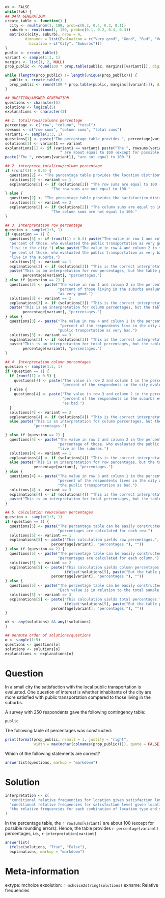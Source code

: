 ```{r data generation, echo = FALSE, results = "hide"}
ok <- FALSE
while(!ok) {
## DATA GENERATION
create_table <- function() {
  city <- rmultinom(1, 100, prob=c(0.2, 0.4, 0.3, 0.1))
  suburb <- rmultinom(1, 150, prob=c(0.1, 0.2, 0.4, 0.3))
  matrix(c(city, suburb), nrow = 4,
         dimnames = list(Evaluation = c("Very good", "Good", "Bad", "Very bad"),
           Location = c("City", "Suburbs")))
}
public <- create_table()
variant <- sample(1:3, 1)
margins <- list(1, 2, NULL)
prop_public <- round(100 * prop.table(public, margins[[variant]]), digits = 1) 

while (length(prop_public) != length(unique(prop_public))) {
  public <- create_table()
  prop_public <- round(100 * prop.table(public, margins[[variant]]), digits = 1) 
}

## QUESTION/ANSWER GENERATION
questions <- character(5)
solutions <- logical(5)
explanations <- character(5)

## 1. total/rows/columns percentage
percentage <- c("row", "column", "total")
rowsums <- c("row sums", "column sums", "total sums")
variant1 <- sample(1:3, 1)
questions[1] <- paste("The percentage table provides ", percentage[variant1], "percentages.")
solutions[1] <- variant1 == variant
explanations[1] <- if (variant1 == variant) paste("The ", rowsums[variant1], 
                         " are about equal to 100 (except for possible rounding errors).") else 
paste("The ", rowsums[variant1], "are not equal to 100.")

## 2. interprete total/row/column percentage
if (runif(1) > 0.5) {
  questions[2] <- "The percentage table provides the location distribution for each level of satisfaction."
  solutions[2] <- variant == 1
  explanations[2] <- if (solutions[2]) "The row sums are equal to 100 (except for possible rounding errors)." else 
                     "The row sums are not equal to 100."
} else {
  questions[2] <- "The percentage table provides the satisfaction distribution for each location type."
  solutions[2] <- variant == 2
  explanations[2] <- if (solutions[2]) "The column sums are equal to 100 (except for possible rounding errors)." else 
                     "The column sums are not equal to 100."
}

## 3. Interpretation row percentage
question <- sample(1:3, 1)
if (question == 1) {
  questions[3] <- if (runif(1) > 0.5) paste("The value in row 1 and column 1 in the percentage table indicates:", prop_public[1,1], 
  "percent of those, who evaluated the public transportation as very good,",
  "live in the city.") else paste("The value in row 4 and column 2 in the percentage table indicates:", prop_public[4,2], 
  "percent of those, who evaluated the public transportation as very bad,",
  "live in the suburbs.")
  solutions[3] <- variant == 1
  explanations[3] <- if (solutions[3]) "This is the correct interpretation for row percentages." else 
  paste("This is an interpretation for row percentages, but the table provides ", 
        percentage[variant], "percentages.")
} else if (question == 2) {
  questions[3] <- paste("The value in row 1 and column 2 in the percentage table indicates:", prop_public[1,2], 
                        "percent of those living in the suburbs evaluated the public transportation ",
                        "as very good.")
  solutions[3] <- variant == 2
  explanations[3] <- if (solutions[3]) "This is the correct interpretation for column percentages." else 
  paste("This is an interpretation for column percentages, but the table provides ",  
        percentage[variant], "percentages.")
} else {
  questions[3] <- paste("The value in row 4 and column 1 in the percentage table indicates:", prop_public[4,1], 
                         "percent of the respondents live in the city and evaluated the ",
                        "public tranportation as very bad.")
  solutions[3] <- variant == 3
  explanations[3] <- if (solutions[3]) "This is the correct interpretation for total percentages." else 
  paste("This is an interpretation for total percentages, but the table provides ", 
        percentage[variant], "percentages.")
} 

## 4. Interpretation column percentages
question <- sample(1:3, 1)
if (question == 1) {
  if (runif(1) > 0.5) {
    questions[4] <- paste("The value in row 2 and column 1 in the percentage table indicates:", prop_public[2,1], 
                          "percent of the respondents in the city evaluated the public transportation as good.")
  } else {
    questions[4] <- paste("The value in row 3 and column 2 in the percentage table indicates:", prop_public[3,2], 
                          "percent of the respondents in the suburbs evaluated the public transportation ",
                          "as bad.")
  } 
  solutions[4] <- variant == 2
  explanations[4] <- if (solutions[4]) "This is the correct interpretation for column percentages." 
  else paste("This is an interpretation for column percentages, but the table provides ", percentage[variant], 
             "percentages.")

} else if (question == 2) {
  questions[4] <- paste("The value in row 2 and column 2 in the percentage table indicates:", prop_public[2,2], 
                        "percentage of those, who evaluated the public transportation as good",
                        "live in the suburbs.")
  solutions[4] <- variant == 1
  explanations[4] <- if (solutions[4]) "This is the correct interpretation for row percentages."
  else paste("This is an interpretation for row percentages, but the table provides ", 
             percentage[variant], "percentages.")
} else {
  questions[4] <- paste("The value in row 3 and column 1 in the percentage table indicates:", prop_public[3,1], 
                        "percent of the respondents lived in the city and evaluated",
                        "the public transportation as bad.")
  solutions[4] <- variant == 3
  explanations[4] <- if (solutions[4]) "This is the correct interpretation for total percentages." else 
  paste("This is an interpretation for total percentages, but the table provides ", percentage[variant], "percentages.")
} 

## 5. Calculation row/column percentages
question <- sample(1:3, 1)
if (question == 1) {
  questions[5] <- paste("The percentage table can be easily constructed from the original contingency table:",
                        "percentages are calculated for each row.")
  solutions[5] <- variant == 1
  explanations[5] <- paste("This calculation yields row percentages.", ifelse(!solutions[5], paste("But the table provides ", 
                     percentage[variant], "percentages."), ""))
} else if (question == 2) {
  questions[5] <- paste("The percentage table can be easily constructed from the original contingency table:",
                        "percentages are calculated for each column.")
  solutions[5] <- variant == 2
  explanations[5] <- paste("This calculation yields column percentages.", 
                           ifelse(!solutions[5], paste("But the table provides ", 
                     percentage[variant], "percentages."), ""))
} else {
  questions[5] <- paste("The percentage table can be easily constructed from the original contingency table:",
                        "Each value is in relation to the total sample size.")
  solutions[5] <- variant == 3
  explanations[5] <- paste("This calculation yields total percentages.", 
                           ifelse(!solutions[5], paste("But the table provides ", 
                     percentage[variant], "percentages."), ""))
} 

ok <- any(solutions) && any(!solutions)
}

## permute order of solutions/questions
o <- sample(1:5)
questions <- questions[o]
solutions <- solutions[o]
explanations <- explanations[o]
```

Question
========

In a small city the satisfaction with the local public
transportation is evaluated. One question of interest is whether
inhabitants of the city are more satisfied with public
transportation compared to those living in the suburbs.

A survey with 250 respondents gave the following contingency table:

```{r, echo = FALSE, comment = NA}
public
```

The following table of percentages was constructed:

```{r, echo = FALSE, comment = NA}
print(format(prop_public, nsmall = 1, justify = "right", 
             width = max(nchar(colnames(prop_public)))), quote = FALSE)
```

Which of the following statements are correct?

```{r questionlist, echo = FALSE, results = "asis"}
answerlist(questions, markup = "markdown")
```


Solution
========

```{r, echo = FALSE}
interpretation <- c(
  "conditional relative frequencies for location given satisfaction level.",
  "conditional relative frequencies for satisfaction level given location type.",
  "the relative frequencies for each combination of location type and satisfaction level."
)
```

In the percentage table, the `r rowsums[variant]` are about 100 (except for possible rounding errors).
Hence, the table provides `r percentage[variant]` percentages, i.e., `r interpretation[variant]`

```{r solutionlist, echo = FALSE, results = "asis"}
answerlist(
  ifelse(solutions, "True", "False"),
  explanations, markup = "markdown")
```

Meta-information
================
extype: mchoice
exsolution: `r mchoice2string(solutions)`
exname: Relative frequencies

